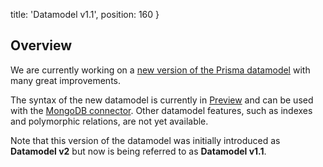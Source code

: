   title: 'Datamodel v1.1',
  position: 160
}

## Overview

We are currently working on a [new version of the Prisma datamodel](https://github.com/prisma/prisma/issues/3408) with many great improvements.

The syntax of the new datamodel is currently in [Preview](oje2#preview-vs-final) and can be used with the [MongoDB connector](b6o5). Other datamodel features, such as indexes and polymorphic relations, are not yet available.

Note that this version of the datamodel was initially introduced as **Datamodel v2** but now is being referred to as **Datamodel v1.1**.
